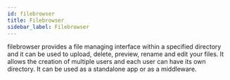 ```yaml
---
id: filebrowser
title: Filebrowser
sidebar_label: Filebrowser
---
```


filebrowser provides a file managing interface within a specified directory and it can be used to upload, delete, preview, rename and edit your files. It allows the creation of multiple users and each user can have its own directory. It can be used as a standalone app or as a middleware.


<MissingDocs />